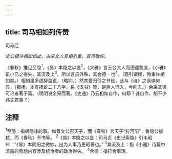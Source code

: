 ```yaml
---
---
---
```

title: 司马相如列传赞
---



司马迁

*史公极许相如如此，古来文人互相引重，真可敬仰。*

《春秋》推见至隐<sup>1</sup>，《易》本隐之以显<sup>2</sup>，《大雅》言王公大人而德逮黎庶，《小雅》讥小已之得失，其流及上<sup>3</sup>。所以言虽外殊，其合德一也<sup>4</sup>。（高引诸经，殆重许相如矣。）相如虽多虚辞滥说，（略抑。）然其要归引之节俭，此与《诗》之讽谏何异。（极扬。本有扬雄二十八字，系《汉书》赞，是后人混入，今削去。）余采其语可论者著于篇。（明明说余采而著。《史通》乃云相如自作，何耶？诚自作，胡不少讳文君事？）

## 注释

<sup>1</sup>至隐：指极隐讳的事。如晋文公召天子，而《春秋》言天子“狩河阳”；鲁隐公被弑，而《春秋》不书等。
<sup>2</sup>《易》本隐之以显：司马贞《史记索隐》引韦昭曰：“《易》本阴阳之微妙，出为人事乃更昭著也。”
<sup>3</sup>其流及上：指《小雅》诗篇中流露的思想内容涉及统治者的政治得失。
<sup>4</sup>合德：指符合事理。